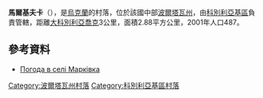 {{coord|49|18|21|N|34|4|22|E|scale:100000_region:UA|display=title}}

'''馬爾基夫卡'''（{{lang-uk|Марківка}}），是[[烏克蘭|烏克蘭]]的村落，位於該國中部[[波爾塔瓦州|波爾塔瓦州]]，由[[科別利亞基區|科別利亞基區]]負責管轄，距離[[大科別利亞喬克|大科別利亞喬克]]3公里，面積2.88平方公里，2001年人口487。

==參考資料==
* [http://weather.in.ua/ua/poltavskaja/15104 Погода в селі Марківка]

{{DEFAULTSORT:Марківка}}
[[Category:波爾塔瓦州村落|Category:波爾塔瓦州村落]]
[[Category:科別利亞基區村落|Category:科別利亞基區村落]]


{{Poltava-geo-stub}}